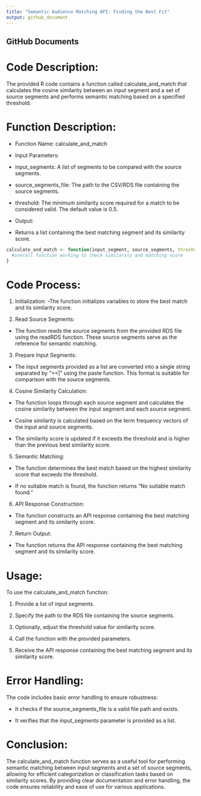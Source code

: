 ```yaml
---
title: "Semantic Audience Matching API: Finding the Best Fit"
output: github_document
---
```


## GitHub Documents

# Code Description:

The provided R code contains a function called calculate_and_match that calculates the cosine similarity between an input segment and a set of source segments and performs semantic matching based on a specified threshold.

# Function Description:

- Function Name: calculate_and_match

- Input Parameters:
- input_segments: A list of segments to be compared with the source segments.
- source_segments_file: The path to the CSV/RDS file containing the source segments.
- threshold: The minimum similarity score required for a match to be considered valid. The default value is 0.5.

- Output:
- Returns a list containing the best matching segment and its similarity score.


```r
calculate_and_match <- function(input_segment, source_segments, threshold = 0.5) {
  #overall function working to check similarity and matching score
}

```

# Code Process:
1.	Initialization:
-The function initializes variables to store the best match and its similarity score.

2.	Read Source Segments:
- The function reads the source segments from the provided RDS file using the readRDS function. These source segments serve as the reference for semantic matching.

3.	Prepare Input Segments:
- The input segments provided as a list are converted into a single string separated by "><|" using the paste function. This format is suitable for comparison with the source segments.

4.	Cosine Similarity Calculation:
- The function loops through each source segment and calculates the cosine similarity between the input segment and each source segment.

- Cosine similarity is calculated based on the term frequency vectors of the input and source segments.

- The similarity score is updated if it exceeds the threshold and is higher than the previous best similarity score.

5.	Semantic Matching:
- The function determines the best match based on the highest similarity score that exceeds the threshold.

- If no suitable match is found, the function returns "No suitable match found."

6.	API Response Construction:
- The function constructs an API response containing the best matching segment and its similarity score.

7.	Return Output:
- The function returns the API response containing the best matching segment and its similarity score.

# Usage:

To use the calculate_and_match function:

1.	Provide a list of input segments.

2.	Specify the path to the RDS file containing the source segments.

3.	Optionally, adjust the threshold value for similarity score.

4.	Call the function with the provided parameters.

5.	Receive the API response containing the best matching segment and its similarity score.

# Error Handling:

The code includes basic error handling to ensure robustness:

- It checks if the source_segments_file is a valid file path and exists.

- It verifies that the input_segments parameter is provided as a list.

# Conclusion:
The calculate_and_match function serves as a useful tool for performing semantic matching between input segments and a set of source segments, allowing for efficient categorization or classification tasks based on similarity scores. By providing clear documentation and error handling, the code ensures reliability and ease of use for various applications.


